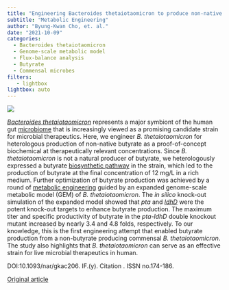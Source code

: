 ```yaml
---
title: "Engineering Bacteroides thetaiotaomicron to produce non-native butyrate based on a genome-scale metabolic model-guided design"
subtitle: "Metabolic Engineering"
author: "Byung-Kwan Cho, et. al."
date: "2021-10-09"
categories:
  - Bacteroides thetaiotaomicron
  - Genome-scale metabolic model
  - Flux-balance analysis
  - Butyrate
  - Commensal microbes
filters:
   - lightbox
lightbox: auto
---
```


![](images/paste-0472D315.png)

[*Bacteroides thetaiotaomicron*](https://www.sciencedirect.com/topics/biochemistry-genetics-and-molecular-biology/bacteroides-thetaiotaomicron "Learn more about Bacteroides thetaiotaomicron from ScienceDirect's AI-generated Topic Pages") represents a major symbiont of the human gut [microbiome](https://www.sciencedirect.com/topics/biochemistry-genetics-and-molecular-biology/microbiome "Learn more about microbiome from ScienceDirect's AI-generated Topic Pages") that is increasingly viewed as a promising candidate strain for microbial therapeutics. Here, we engineer *B. thetaiotaomicron* for heterologous production of non-native butyrate as a proof-of-concept biochemical at therapeutically relevant concentrations. Since *B. thetaiotaomicron* is not a natural producer of butyrate, we heterologously expressed a butyrate [biosynthetic pathway](https://www.sciencedirect.com/topics/biochemistry-genetics-and-molecular-biology/anabolism "Learn more about biosynthetic pathway from ScienceDirect's AI-generated Topic Pages") in the strain, which led to the production of butyrate at the final concentration of 12 mg/L in a rich medium. Further optimization of butyrate production was achieved by a round of [metabolic engineering](https://www.sciencedirect.com/topics/biochemistry-genetics-and-molecular-biology/metabolic-engineering "Learn more about metabolic engineering from ScienceDirect's AI-generated Topic Pages") guided by an expanded genome-scale metabolic model (GEM) of *B. thetaiotaomicron*. The *in silico* knock-out simulation of the expanded model showed that *pta* and [*ldhD*](https://www.sciencedirect.com/topics/biochemistry-genetics-and-molecular-biology/lactate-dehydrogenase "Learn more about ldhD from ScienceDirect's AI-generated Topic Pages") were the potent knock-out targets to enhance butyrate production. The maximum titer and specific productivity of butyrate in the *pta*-*ldhD* double knockout mutant increased by nearly 3.4 and 4.8 folds, respectively. To our knowledge, this is the first engineering attempt that enabled butyrate production from a non-butyrate producing commensal *B. thetaiotaomicron*. The study also highlights that *B. thetaiotaomicron* can serve as an effective strain for live microbial therapeutics in human.

DOI:10.1093/nar/gkac206. IF.(y). Citation . ISSN no.174-186.

[Original article](https://www.sciencedirect.com/science/article/pii/S1096717621001567){.external target="_blank"}
